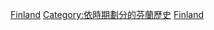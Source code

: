 {{commonscat|Finland by decade}}
{{Portal|芬蘭}}
[[Category:各國各年代|Finland]]
[[Category:依時期劃分的芬蘭歷史|Category:依時期劃分的芬蘭歷史]]
[[Category:各年代歐洲|Finland]]